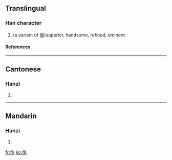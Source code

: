 ==Translingual==
===Han character===
{{Han char|rad=人|as=10|sn=12|four=|canj=人人土尸 (OOGS)}}
# (a variant of [[俊]])superior, handsome, refined, eminent
====References====
{{Han ref|kx=0114.051|hdz=10203.090|uh=347A|ud=13434}}

----
==Cantonese==
===Hanzi===
{{yue-hanzi|jyut=|y=jeui6, jeun3}}
# {{defn|Cantonese}}

----
==Mandarin==
===Hanzi===
{{cmn-hanzi|pin=[[jùn]] (jun4)|wg=chün<sup>4</sup>}}
# {{defn|Mandarin}}

[[fr:㑺]]
[[ko:㑺]]